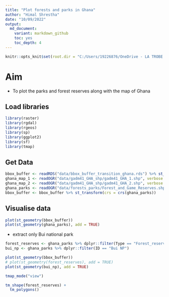 ```yaml
---
title: "Plot forests and parks in Ghana"
author: "Himal Shrestha"
date: "10/09/2022"
output: 
  md_document:
    variant: markdown_github
    toc: yes
    toc_depth: 4
---
```

```r
knitr::opts_knit$set(root.dir = "C:/Users/19226876/OneDrive - LA TROBE UNIVERSITY/1_Projects/transition_ghana_LG/landscape_genetics_ghana")
```

# Aim
- To plot the parks and forest reserves along with the map of Ghana

## Load libraries
```r
library(raster)
library(rgdal)
library(rgeos)
library(sp)
library(ggplot2)
library(sf)
library(tmap)
```

## Get Data
```r
bbox_buffer <- readRDS("data/bbox_buffer_transition_ghana.rds") %>% st_as_sf() 
ghana_map_1 <- readOGR("data/gadm41_GHA_shp/gadm41_GHA_1.shp", verbose = FALSE) %>% st_as_sf()
ghana_map_2 <- readOGR("data/gadm41_GHA_shp/gadm41_GHA_2.shp", verbose = FALSE) %>% st_as_sf()
ghana_parks <- readOGR("data/forests_parks/Forest_and_Game_Reserves.shp", verbose = FALSE) %>% st_as_sf()
bbox_buffer <- bbox_buffer %>% st_transform(crs = crs(ghana_parks))
```

## Visualise data
```r
plot(st_geometry(bbox_buffer))
plot(st_geometry(ghana_parks), add = TRUE)
```

- extract only Bui national park
```r
forest_reserves <- ghana_parks %>% dplyr::filter(Type == "Forest_reserves")
bui_np <- ghana_parks %>% dplyr::filter(ID == "Bui NP")

plot(st_geometry(bbox_buffer))
# plot(st_geometry(forest_reserves), add = TRUE)
plot(st_geometry(bui_np), add = TRUE)
```

```r
tmap_mode("view")

tm_shape(forest_reserves) +
  tm_polygons()
```


